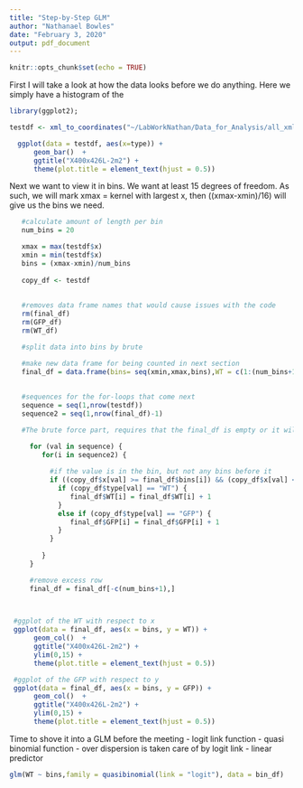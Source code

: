 ```yaml
---
title: "Step-by-Step GLM"
author: "Nathanael Bowles"
date: "February 3, 2020"
output: pdf_document
---
```


```r
knitr::opts_chunk$set(echo = TRUE)
```

First I will take a look at how the data looks before we do anything. Here we simply have a histogram of the 

```r
library(ggplot2);

testdf <- xml_to_coordinates("~/LabWorkNathan/Data_for_Analysis/all_xml_files/X400x426L-2m2.xml")

  ggplot(data = testdf, aes(x=type)) +
      geom_bar()  +
      ggtitle("X400x426L-2m2") +
      theme(plot.title = element_text(hjust = 0.5))
```

Next we want to view it in bins. We want at least 15 degrees of freedom. As such, we will mark xmax = kernel with largest x, then ((xmax-xmin)/16) will give us the bins we need.

```r
   #calculate amount of length per bin
   num_bins = 20

   xmax = max(testdf$x)
   xmin = min(testdf$x)
   bins = (xmax-xmin)/num_bins
   
   copy_df <- testdf
   
   
   #removes data frame names that would cause issues with the code
   rm(final_df)
   rm(GFP_df)
   rm(WT_df)
```

```r
   #split data into bins by brute 

   #make new data frame for being counted in next section
   final_df = data.frame(bins= seq(xmin,xmax,bins),WT = c(1:(num_bins+1))*0,GFP = c(1:(num_bins+1))*0)
  
  
   #sequences for the for-loops that come next
   sequence = seq(1,nrow(testdf)) 
   sequence2 = seq(1,nrow(final_df)-1)
```


```r

   #The brute force part, requires that the final_df is empty or it will double count

     for (val in sequence) {                                             #for each value
        for(i in sequence2) {                                              #for each bin
          
          #if the value is in the bin, but not any bins before it
          if ((copy_df$x[val] >= final_df$bins[i]) && (copy_df$x[val] < final_df$bins[i+1]) ) { 
            if (copy_df$type[val] == "WT") {                            #has to check if the kernel is WT or GFP then increments bin
               final_df$WT[i] = final_df$WT[i] + 1                      
            }               
            else if (copy_df$type[val] == "GFP") {
               final_df$GFP[i] = final_df$GFP[i] + 1
            }
          }
    
        }
     }

     #remove excess row
     final_df = final_df[-c(num_bins+1),]

  
```




```r
 #ggplot of the WT with respect to x
 ggplot(data = final_df, aes(x = bins, y = WT)) +
      geom_col()  +
      ggtitle("X400x426L-2m2") +
      ylim(0,15) +
      theme(plot.title = element_text(hjust = 0.5))

```




```r

 #ggplot of the GFP with respect to y
 ggplot(data = final_df, aes(x = bins, y = GFP)) +
      geom_col()  +
      ggtitle("X400x426L-2m2") +
      ylim(0,15) +
      theme(plot.title = element_text(hjust = 0.5))
```


Time to shove it into a GLM before the meeting
- logit link function
- quasi binomial function
- over dispersion is taken care of by logit link
- linear predictor

```r
glm(WT ~ bins,family = quasibinomial(link = "logit"), data = bin_df)


```


